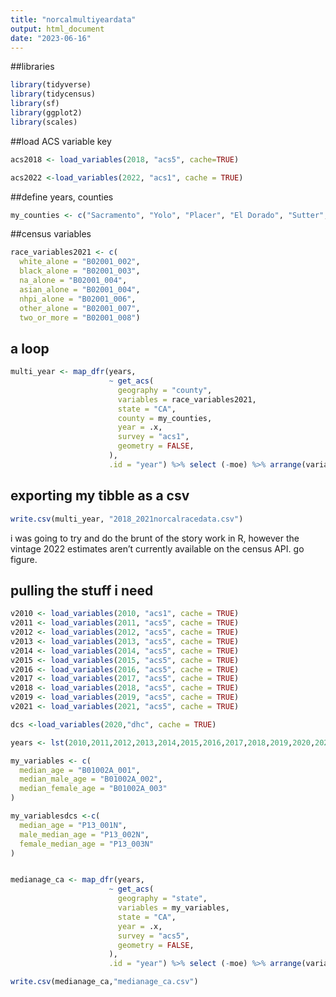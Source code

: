 ```yaml
---
title: "norcalmultiyeardata"
output: html_document
date: "2023-06-16"
---
```


##libraries
```r
library(tidyverse)
library(tidycensus)
library(sf)
library(ggplot2)
library(scales)
```

##load ACS variable key
```r
acs2018 <- load_variables(2018, "acs5", cache=TRUE)

acs2022 <-load_variables(2022, "acs1", cache = TRUE)
```

##define years, counties
```r
my_counties <- c("Sacramento", "Yolo", "Placer", "El Dorado", "Sutter", "Amador", "Yuba")
```

##census variables
```r
race_variables2021 <- c(
  white_alone = "B02001_002",
  black_alone = "B02001_003",
  na_alone = "B02001_004",
  asian_alone = "B02001_004",
  nhpi_alone = "B02001_006",
  other_alone = "B02001_007",
  two_or_more = "B02001_008")
```

## a loop
```r
multi_year <- map_dfr(years,
                      ~ get_acs(
                        geography = "county",
                        variables = race_variables2021,
                        state = "CA", 
                        county = my_counties,
                        year = .x,
                        survey = "acs1",
                        geometry = FALSE,
                      ),
                      .id = "year") %>% select (-moe) %>% arrange(variable, NAME) %>% print()
```


## exporting my tibble as a csv
```r
write.csv(multi_year, "2018_2021norcalracedata.csv")
```

i was going to try and do the brunt of the story work in R, however the vintage 2022 estimates aren't currently available on the census API. go figure. 

## pulling the stuff i need
```r
v2010 <- load_variables(2010, "acs1", cache = TRUE)
v2011 <- load_variables(2011, "acs5", cache = TRUE)
v2012 <- load_variables(2012, "acs5", cache = TRUE)
v2013 <- load_variables(2013, "acs5", cache = TRUE)
v2014 <- load_variables(2014, "acs5", cache = TRUE)
v2015 <- load_variables(2015, "acs5", cache = TRUE)
v2016 <- load_variables(2016, "acs5", cache = TRUE)
v2017 <- load_variables(2017, "acs5", cache = TRUE)
v2018 <- load_variables(2018, "acs5", cache = TRUE)
v2019 <- load_variables(2019, "acs5", cache = TRUE)
v2021 <- load_variables(2021, "acs5", cache = TRUE)

dcs <-load_variables(2020,"dhc", cache = TRUE)

years <- lst(2010,2011,2012,2013,2014,2015,2016,2017,2018,2019,2020,2021)

my_variables <- c(
  median_age = "B01002A_001",
  median_male_age = "B01002A_002",
  median_female_age = "B01002A_003"
)

my_variablesdcs <-c(
  median_age = "P13_001N",
  male_median_age = "P13_002N",
  female_median_age = "P13_003N"
)


medianage_ca <- map_dfr(years,
                      ~ get_acs(
                        geography = "state",
                        variables = my_variables,
                        state = "CA", 
                        year = .x,
                        survey = "acs5",
                        geometry = FALSE,
                      ),
                      .id = "year") %>% select (-moe) %>% arrange(variable, NAME) %>% print()
```

```r
write.csv(medianage_ca,"medianage_ca.csv")
```

